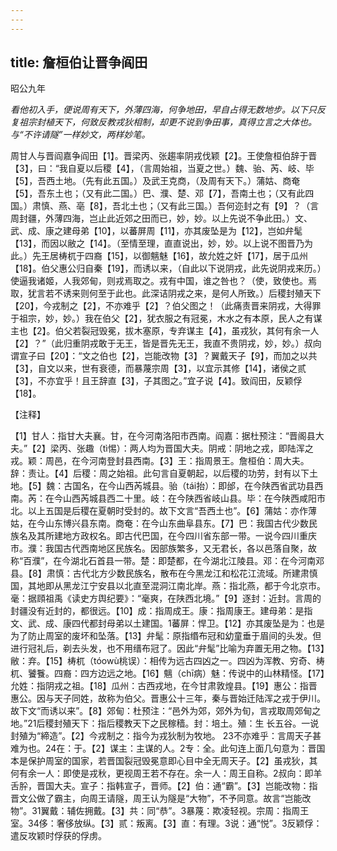 ```yaml
---
---
---
```

title: 詹桓伯让晋争阎田
---



昭公九年

*看他初入手，便说周有天下，外薄四海，何争地田，早自占得无数地步。以下只反复祖宗封植天下，何致反教戎狄相制，却更不说到争田事，真得立言之大体也。与“不许请隧”一样妙文，两样妙笔。*

周甘人与晋阎嘉争阎田【1】。晋梁丙、张趨率阴戎伐颖【2】。王使詹桓伯辞于晋【3】，曰：“我自夏以后稷【4】，（言周始祖，当夏之世。）魏、骀、芮、岐、毕【5】，吾西土地。（先有此五国。）及武王克商，（及周有天下。）蒲姑、商奄【5】，吾东土也；（又有此二国。）巴、濮、楚、邓【7】，吾南土也；（又有此四国。）肃慎、燕、亳【8】，吾北土也；（又有此三国。）吾何迩封之有【9】？（言周封疆，外薄四海，岂止此近郊之田而已，妙，妙。以上先说不争此田。）文、武、成、康之建母弟【10】，以蕃屏周【11】，亦其废坠是为【12】，岂如弁髦【13】，而因以敝之【14】。（至情至理，直直说出，妙，妙。以上说不图晋乃为此。）先王居梼杌于四裔【15】，以御魑魅【16】，故允姓之奸【17】，居于瓜州【18】。伯父惠公归自秦【19】，而诱以来，（自此以下说阴戎，此先说阴戎来历。）使逼我诸姬，人我郊甸，则戎焉取之。戎有中国，谁之咎也？（使，致使也。焉取，犹言若不诱来则何至于此也。此深诘阴戎之来，是何人所致。）后稷封殖天下【20】，今戎制之【2】，不亦难乎【2】？伯父图之！（此痛责晋来阴戎，大得罪于祖宗，妙，妙。）我在伯父【2】，犹衣服之有冠冕，木水之有本原，民人之有谋主也【2】。伯父若裂冠毁冕，拔木塞原，专弃谋主【4】，虽戎狄，其何有余一人【2】？”（此归重阴戎敢于无王，皆是晋先无王，我直不贵阴戎，妙，妙。）叔向谓宣子曰【20】：“文之伯也【2】，岂能改物【3】？翼戴天子【9】，而加之以共【3】，自文以来，世有衰德，而暴蔑宗周【3】，以宜示其修【14】，诸侯之贰【3】，不亦宜乎！且王辞直【3】，子其图之。”宜子说【4】。致阎田，反颖俘【18】。

【注释】

【1】甘人：指甘大夫襄。甘，在今河南洛阳市西南。阎嘉：据杜预注：“晋阁县大夫。”【2】梁丙、张趣（tì惕）：两人均为晋国大夫。阴戒：阴地之戎，即陆浑之戎。颖：周邑，在今河南登封县西南。【3】王：指周景王。詹桓伯：周大夫。辞：责让。【4】后稷：周之始祖。此句言自夏朝起，以后稷的功劳，封有以下土地。【5】魏：古国名，在今山西芮城县。骀（tái抬）：即邰，在今陕西省武功县西南。芮：在今山西芮城县西二十里。岐：在今陕西省岐山县。毕：在今陕西咸阳市北。以上五国是后稷在夏朝时受封的。故下文言“吾西土也”。【6】蒲姑：亦作薄姑，在今山东博兴县东南。商奄：在今山东曲阜县东。【7】巴：我国古代少数民族名及其所建地方政权名。即古代巴国，在今四川省东部一带。一说今四川重庆市。濮：我国古代西南地区民族名。因部族繁多，又无君长，各以邑落自聚，故称“百濮”，在今湖北石首县一带。楚：即楚都，在今湖北江陵县。邓：在今河南邓县。【8】肃慎：古代北方少数民族名，散布在今黑龙江和松花江流域。所建肃慎国，其地即从黑龙江宁安县以北直至混洞江南北岸。燕：指北燕，都于今北京市。毫：据頋祖禹《读史方舆纪要》：“毫爽，在陕西北境。”【9】逐封：近封。言周的封疆没有近封的，都很远。【10】成：指周成王。康：指周康王。建母弟：是指文、武、成、康四代都封母弟以土建国。1蕃屏：悍卫。【12】亦其废坠是为：也是为了防止周室的废坏和坠落。【13】弁髦：原指缗布冠和幼童垂于眉间的头发。但进行冠礼后，剃去头发，也不用缙布冠了。因此“弁髦”比喻为弃置无用之物。【13】敝：弃。【15】梼杌（tóowù桃误）：相传为远古四凶之一。四凶为浑教、穷奇、梼杌、饕餮。四裔：四方边远之地。【16】魑（chī病）魅：传说中的山林精怪。【17】允姓：指阴戎之祖。【18】瓜州：古西戎地，在今甘肃敦煌县。【19】惠公：指晋惠公。因与天子同姓，故称为伯父。晋惠公十三年，秦与晋始迁陆浑之戎于伊川。故下文“而诱以来”。【8】郊甸：杜预注：“邑外为郊，郊外为旬，言戎取周郊甸之地。”21后稷封殖天下：指后稷教天下之民稼穑。封：培土。殖：生
长五谷。一说封殖为“締造”。【2】今戎制之：指今为戎狄制为牧地。
23不亦难乎：言周天子甚难为也。24在：于。【2】谋主：主谋的人。2专：全。此句连上面几句意为：晋国本是保护周室的国家，若晋国裂冠毁冕意即心目中全无周天子。【2】虽戎狄，其何有余一人：即使是戎秋，更视周王若不存在。余一人：周王自称。2叔向：即羊舌肸，晋国大夫。宣子：指韩宣子，晋师。【2】伯：通“霸”。【3】岂能改物：指晋文公做了霸主，向周王请隧，周王认为隧是“大物”，不予同意。故言“岂能改物”。31翼戴：辅佐拥戴。【3】共：同“恭”。3暴蔑：欺凌轻视。宗周：指周王室。34侈：奢侈放纵。【3】贰：叛离。【3】直：有理。3说：通“悦”。3反颖俘：遣反攻颖时俘获的俘虏。